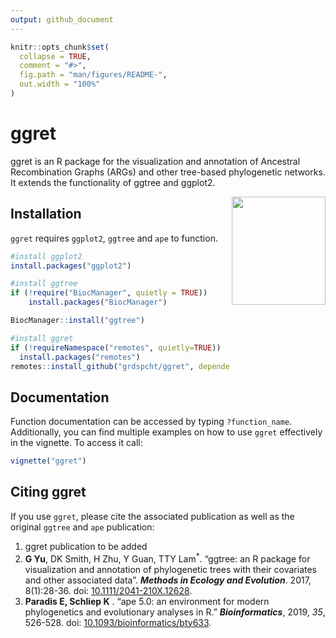 ```yaml
---
output: github_document
---
```


<!-- README.md is generated from README.Rmd. Please edit that file -->

```r
knitr::opts_chunk$set(
  collapse = TRUE,
  comment = "#>",
  fig.path = "man/figures/README-",
  out.width = "100%"
)
```

# ggret

<!-- badges: start -->
<!-- badges: end -->

ggret is an R package for the visualization and annotation of Ancestral Recombination Graphs (ARGs) and other tree-based phylogenetic networks. It extends the functionality of ggtree and ggplot2. 

<img align="right" width="150" height="173" src="man/figures/ggret_logo.png">




## Installation
`ggret` requires `ggplot2`, `ggtree` and `ape` to function. 
```r 
#install ggplot2
install.packages("ggplot2")

#install ggtree
if (!require("BiocManager", quietly = TRUE))
    install.packages("BiocManager")

BiocManager::install("ggtree")

#install ggret
if (!requireNamespace("remotes", quietly=TRUE))
  install.packages("remotes")
remotes::install_github("grdspcht/ggret", dependencies = TRUE, build_vignettes = TRUE))
```

## Documentation
Function documentation can be accessed by typing `?function_name`. Additionally, you can find multiple examples on how to use `ggret` effectively in the vignette. To access it call:
```r
vignette("ggret")
```


## Citing ggret
If you use `ggret`, please cite the associated publication as well as the original `ggtree` and `ape` publication:

1. ggret publication to be added
2. __G Yu__, DK Smith, H Zhu, Y Guan, TTY Lam^\*^. "ggtree: an R package for
visualization and annotation of phylogenetic trees with their covariates and
other associated data". __*Methods in Ecology and Evolution*__. 2017, 8(1):28-36.
doi: [10.1111/2041-210X.12628](https://doi.org/10.1111/2041-210X.12628).
3. __Paradis E, Schliep K__ . “ape 5.0: an environment for modern phylogenetics and evolutionary analyses in R.” __*Bioinformatics*__, 2019, *35*, 526-528. doi:
[10.1093/bioinformatics/bty633](URL: https://doi.org/10.1093/bioinformatics/bty633).
